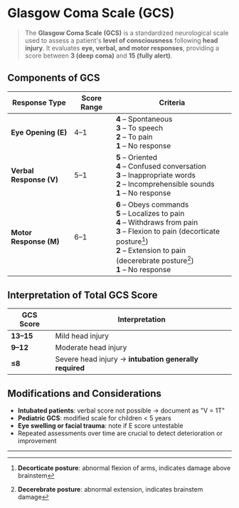 # Glasgow Coma Scale (GCS)

> The **Glasgow Coma Scale (GCS)** is a standardized neurological scale used to assess a patient's **level of consciousness** following **head injury**. It evaluates **eye, verbal, and motor responses**, providing a score between **3 (deep coma)** and **15 (fully alert)**.

## Components of GCS

| Response Type           | Score Range | Criteria                                                                                                                                                                                                                   |
| ----------------------- | ----------- | -------------------------------------------------------------------------------------------------------------------------------------------------------------------------------------------------------------------------- |
| **Eye Opening (E)**     | 4–1         | **4** – Spontaneous<br/>**3** – To speech<br/>**2** – To pain<br/>**1** – No response                                                                                                                                      |
| **Verbal Response (V)** | 5–1         | **5** – Oriented<br/>**4** – Confused conversation<br/>**3** – Inappropriate words<br/>**2** – Incomprehensible sounds<br/>**1** – No response                                                                             |
| **Motor Response (M)**  | 6–1         | **6** – Obeys commands<br/>**5** – Localizes to pain<br/>**4** – Withdraws from pain<br/>**3** – Flexion to pain (decorticate posture[^1])<br/>**2** – Extension to pain (decerebrate posture[^2])<br/>**1** – No response |

## Interpretation of Total GCS Score

| GCS Score | Interpretation                                         |
| --------- | ------------------------------------------------------ |
| **13–15** | Mild head injury                                       |
| **9–12**  | Moderate head injury                                   |
| **≤8**    | Severe head injury → **intubation generally required** |

## Modifications and Considerations

- **Intubated patients**: verbal score not possible → document as "V = 1T"
- **Pediatric GCS**: modified scale for children < 5 years
- **Eye swelling or facial trauma**: note if E score untestable
- Repeated assessments over time are crucial to detect deterioration or improvement

---

[^1]: **Decorticate posture**: abnormal flexion of arms, indicates damage above brainstem

[^2]: **Decerebrate posture**: abnormal extension, indicates brainstem damage
